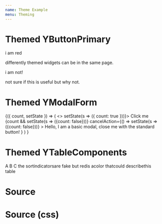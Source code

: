 ```yaml
---
name: Theme Example
menu: Theming
---
```



# Themed YButtonPrimary

<YButtonPrimary> i am red</YButtonPrimary>

differently themed widgets can be in the same page.

<UnThemedYButtonPrimary>i am not!</UnThemedYButtonPrimary>

not sure if this is useful but why not.

# Themed YModalForm

<Playground>
<State initialState={{ count: false }}>
<Observe>
{({ count, setState }) => (
	<>
		<YButtonPrimary onClick={() => setState(s => ({ count: true }))}>
		Click me
		</YButtonPrimary>
		{count &&
			<YModalForm
				title='Modal Title'
				submitAction={() => setState(s => ({count: false}))}
				cancelAction={() => setState(s => ({count: false}))}
			>
				Hello, I am a basic modal, close me with the standard button!
			</YModalForm>
		}
	</>
) }
</Observe>
</State>
</Playground>

# Themed YTableComponents
<Playground>
<YTable>
	<YThead><YTr>
		<YTh>
			A
			<YThSortIndicator />
		</YTh>
		<YTh style={{width: '80%'}} resizable={true}>B</YTh>
		<YTh>C<YThSortIndicator className='asc' /></YTh>
	</YTr></YThead>
	<YTbody>
		<YTr><YTd>the sort</YTd><YTd>indicators</YTd><YTd>are fake</YTd></YTr>
		<YTr><YTd>but red</YTd><YTd>is a</YTd><YTd>color</YTd></YTr>
		<YTr><YTd>that</YTd><YTd>could describe</YTd><YTd>this table</YTd></YTr>
	</YTbody>
</YTable>
</Playground>

# Source
<SourceDisplay source={source} />

# Source (css)
<SourceDisplay source={sourceCSS} />